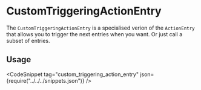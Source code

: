 
# CustomTriggeringActionEntry

The `CustomTriggeringActionEntry` is a specialised verion of the `ActionEntry` that allows you to trigger the next entries when you want. Or just call a subset of entries.

## Usage

<CodeSnippet tag="custom_triggering_action_entry" json={require("../../../snippets.json")} />
